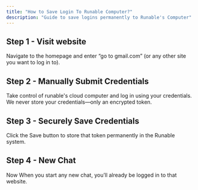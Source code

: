 ```yaml
---
title: "How to Save Login To Runable Computer?"
description: "Guide to save logins permanently to Runable's Computer"
---
```


## Step 1 - Visit website

Navigate to the homepage and enter “go to gmail.com” (or any other site you want to log in to).

## Step 2 - Manually Submit Credentials

Take control of runable's cloud computer and log in using your credentials. We never store your credentials—only an encrypted token.

## Step 3 - Securely Save Credentials

Click the Save button to store that token permanently in the Runable system.

## Step 4 - New Chat

Now When you start any new chat, you’ll already be logged in to that website.